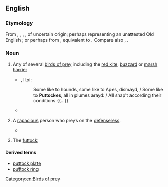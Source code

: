 ==English==

===Etymology===
From {{inh|en|enm|puttock}}, {{m|enm|puttok}}, {{m|enm|potok}}, {{m|enm|puttoc}}, of uncertain origin; perhaps representing an unattested Old English {{m|ang|*putta|t=hawk}} {{suffix|en||ock}}; or perhaps from {{inh|en|ang|*pūthafoc|lit=pout-hawk}}, equivalent to {{compound|en|pout|t1=a kind of fish|hawk|nocat=1}}. Compare also {{m|en|pout||a young bird}}, {{m|en|poult}}.

===Noun===
{{en-noun}}

# {{lb|en|now|UK|_|regional}} Any of several [[bird of prey|birds of prey]] including the [[red kite]], [[buzzard]] or [[marsh harrier]]
#* {{RQ:Spenser Faerie Queene}}, II.xi:
#*: Some like to hounds, some like to Apes, dismayd, / Some like to '''Puttockes''', all in plumes arayd: / All shap't according their conditions {{...}}
#* {{quote-book|year=1873  |title=Appletons' Journal - Issues 224-249|author= |page=724 |ISBN= |passage=Who finds the partridge In the '''puttock's''' nest, But will suspect 'twas he that did the deed? " But then Shakespeare knew the habits of partridges and '''puttocks''' as well as Milton knew his Bible or his Tacitus. }}
# {{lb|en|by extension}} A [[rapacious]] person who preys on the [[defenseless]].
#* {{quote-book|year=2014 |title=The Elizabethan World |author=Susan Doran & ‎Norman Jones  |page=440 |ISBN=1317565797 |passage=Besides that, as though this pillage and pollage were not rapacious enough, they take in and enclose commons, moors, heaths and other common pastures where out the poor commonalty were want to have all their provisions and feeding for their cattle and (which is more) corn for themselves to live upon; all which are now in most places taken from them by those greedy '''puttocks''' to the great impoverishing and utter beggaring of many whole towns }}
# {{lb|en|nautical}} The [[futtock]]

====Derived terms====
* [[puttock plate]]
* [[puttock ring]]

[[Category:en:Birds of prey]]